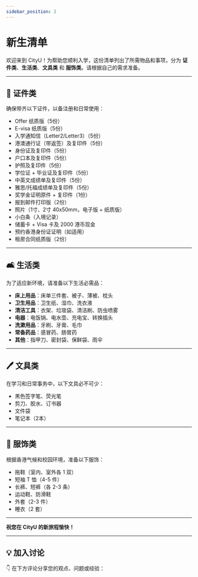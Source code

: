 ```yaml
---
sidebar_position: 2
---
```



# 新生清单

欢迎来到 CityU！为帮助您顺利入学，这份清单列出了所需物品和事项，分为 **证件类**、**生活类**、**文具类** 和 **服饰类**。请根据自己的需求准备。

---

## 📜 **证件类**

确保带齐以下证件，以备注册和日常使用：

- Offer 纸质版（5份）
- E-visa 纸质版（5份）
- 入学通知信（Letter2/Letter3）（5份）
- 港澳通行证（带返签）及复印件（5份）
- 身份证及复印件（5份）
- 户口本及复印件（5份）
- 护照及复印件（5份）
- 学位证 + 毕业证及复印件（5份）
- 中英文成绩单及复印件（5份）
- 雅思/托福成绩单及复印件（5份）
- 奖学金证明原件 + 复印件（1份）
- 报到邮件打印版（2份）
- 照片（1寸、2寸 40x50mm，电子版 + 纸质版）
- 小白条（入境记录）
- 储蓄卡 + Visa 卡及 2000 港币现金
- 预约香港身份证证明（如适用）
- 租房合同纸质版（2份）

---

## 🛋️ **生活类**

为了适应新环境，请准备以下生活必需品：

- **床上用品**：床单三件套、被子、薄被、枕头
- **卫生用品**：卫生纸、湿巾、洗衣液
- **清洁工具**：衣架、垃圾袋、清洁刷、防虫喷雾
- **电器**：电饭锅、电水壶、充电宝、转换插头
- **洗漱用品**：牙刷、牙膏、毛巾
- **常备药品**：感冒药、肠胃药
- **其他**：指甲刀、密封袋、保鲜袋、雨伞

---

## 🖊️ **文具类**

在学习和日常事务中，以下文具必不可少：

- 黑色签字笔、荧光笔
- 剪刀、胶水、订书器
- 文件袋
- 笔记本（2本）

---

## 👔 **服饰类**

根据香港气候和校园环境，准备以下服饰：

- 拖鞋（室内、室外各 1 双）
- 短袖 T 恤（4-5 件）
- 长裤、短裤（各 2-3 条）
- 运动鞋、防滑鞋
- 外套（2-3 件）
- 睡衣（2 套）

---

**祝您在 CityU 的新旅程愉快！**

---

## **💡 加入讨论**

👇 在下方评论分享您的观点、问题或经验：
<Utterances />
